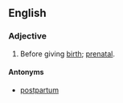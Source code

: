 ==English==

===Adjective===
{{en-adj|-}}

# Before giving [[birth]]; [[prenatal]].

====Antonyms====
* {{sense|after giving birth}} [[postpartum]]